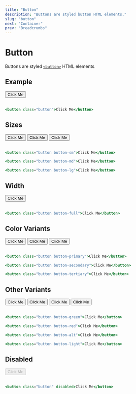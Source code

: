 ```yaml
---
title: "Button"
description: "Buttons are styled button HTML elements."
slug: "button"
next: "Container"
prev: "Breadcrumbs"
---
```


# Button

Buttons are styled [`<button>`](https://developer.mozilla.org/en-US/docs/Web/HTML/Element/button) HTML elements.

## Example

<button className="button">Click Me</button>
<br />
<br />

```jsx
<button class="button">Click Me</button>
```

## Sizes

<button className="button button-sm">Click Me</button>
<button className="button button-md">Click Me</button>
<button className="button button-lg">Click Me</button>
<br />
<br />

```jsx
<button class="button button-sm">Click Me</button>

<button class="button button-md">Click Me</button>

<button class="button button-lg">Click Me</button>
```

## Width

<button className="button button-full">Click Me</button>
<br />
<br />

```jsx
<button class="button button-full">Click Me</button>
```

## Color Variants

<button className="button button-primary">Click Me</button>
<button className="button button-secondary">Click Me</button>
<button className="button button-tertiary">Click Me</button>
<br />
<br />

```jsx
<button class="button button-primary">Click Me</button>

<button class="button button-secondary">Click Me</button>

<button class="button button-tertiary">Click Me</button>
```

## Other Variants

<button className="button button-green">Click Me</button>
<button className="button button-red">Click Me</button>
<button className="button button-alt">Click Me</button>
<button className="button button-light">Click Me</button>
<br />
<br />

```jsx
<button class="button button-green">Click Me</button>

<button class="button button-red">Click Me</button>

<button class="button button-alt">Click Me</button>

<button class="button button-light">Click Me</button>
```

## Disabled

<button className="button" disabled>Click Me</button>
<br />
<br />

```jsx
<button class="button" disabled>Click Me</button>
```
